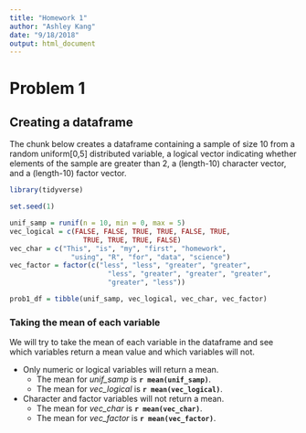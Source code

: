 ```yaml
---
title: "Homework 1"
author: "Ashley Kang"
date: "9/18/2018"
output: html_document
---
```


# Problem 1

## Creating a dataframe
The chunk below creates a dataframe containing a sample of size 10 from a 
random uniform[0,5] distributed variable, a logical vector indicating whether elements of the sample are greater than 2, a (length-10) character vector, and a (length-10) factor vector.

```r
library(tidyverse)

set.seed(1)

unif_samp = runif(n = 10, min = 0, max = 5)
vec_logical = c(FALSE, FALSE, TRUE, TRUE, FALSE, TRUE, 
                  TRUE, TRUE, TRUE, FALSE)
vec_char = c("This", "is", "my", "first", "homework", 
               "using", "R", "for", "data", "science")
vec_factor = factor(c("less", "less", "greater", "greater", 
                        "less", "greater", "greater", "greater", 
                        "greater", "less"))

prob1_df = tibble(unif_samp, vec_logical, vec_char, vec_factor)


```


### Taking the mean of each variable
We will try to take the mean of each variable in the dataframe and see which variables return a mean value and which variables will not.

* Only numeric or logical variables will return a mean.
    + The mean for *unif_samp* is **`r mean(unif_samp)`**.
    + The mean for *vec_logical* is **`r mean(vec_logical)`**.  
* Character and factor variables will not return a mean.
    + The mean for *vec_char* is **`r mean(vec_char)`**.
    + The mean for *vec_factor* is **`r mean(vec_factor)`**.
